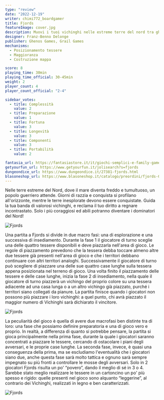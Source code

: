 ```yaml
---
type: "review"
date: "2022-12-19"
writer: chimi772_boardgamer
title: Fjords
featureImage: cover.jpg
description: Muovi i tuoi vichinghi nelle estreme terre del nord tra ghiacci, scogliere e montagne imperiose
designer: Franz-Benno Delonge
publisher: Ghenos Games, Grail Games
mechanisms:
  - Posizionamento tessere
  - Maggioranza
  - Costruzione mappa

score: 8
playing_time: 30min
playing_time_official: 30-45min
weight: 2
player_count: 4
player_count_official: "2-4"

sidebar_votes:
  - title: Complessità
    value: 2
  - title: Preparazione
    value: 1
  - title: Fortuna
    value: 3
  - title: Longevità
    value: 3
  - title: Componenti
    value: 3
  - title: Portabilità
    value: 2

fantasia_url: https://fantasiastore.it/it/giochi-semplici-e-family-games/15164-fjords.html
getyourfun_url: https://www.getyourfun.it/jolisearch?s=fjords
dungeondice_url: https://www.dungeondice.it/27381-fjords.html
blasoneshop_url: https://www.blasoneshop.it/catalogo/preordini/fjords-0-1414
---
```


<Setting>

Nelle terre estreme del Nord, dove il mare diventa freddo e tumultuoso, un popolo guerriero attende. Giorni di razzia e conquista si profilano all'orizzonte, mentre le terre inesplorate devono essere conquistate. Guida la tua banda di valorosi vichinghi, e reclama il tuo diritto a regnare incontrastato. Solo i più coraggiosi ed abili potranno diventare i dominatori del Nord!

</Setting>

<img src="./game1.jpg" alt="Fjords" />

<Rules>

Una partita a Fjords si divide in due macro fasi: una di esplorazione e una successiva di insediamento. Durante la fase 1 il giocatore di turno sceglie una delle quattro tessere disponibili e deve piazzarla nell'area di gioco. Le regole di piazzamento prevedono che la tessera debba toccare almeno altre due tessere già presenti nell'area di gioco e che i territori debbano continuare con altri territori analoghi. Successivamente il giocatore di turno può scegliere di piazzare una delle sue quattro case lunghe sulla tessera appena posizionata nel terreno di gioco. Una volta finito il piazzamento delle tessere e delle case lunghe, inizia la fase 2 di insediamento, nella quale il giocatore di turno piazzerà un vichingo del proprio colore su una tessera adiacente ad una casa lunga o a un altro vichingo già piazzato, purché i territori siano collegati da pianure. La partita finisce quando i giocatori non possono più piazzare i loro vichinghi: a quel punto, chi avrà piazzato il maggior numero di Vichinghi sarà dichiarato il vincitore.

</Rules>

<img src="./game2.jpg" alt="Fjords" />

<Feedback>

La peculiarità del gioco è quella di avere due macrofasi ben distinte tra di loro: una fase che possiamo definire preparatoria e una di gioco vero e proprio. In realtà, a differenza di quanto si potrebbe pensare, la partita si gioca principalmente nella prima fase, durante la quale i giocatori saranno concentrati a piazzare le tessere, cercando di ostacolare i piani degli avversari, e le proprie case lunghe. La seconda fase, invece, è quasi una conseguenza della prima, ma se escludiamo l'eventualità che i giocatori siano due, anche questa fase sarà molto tattica e ognuno sarà sempre impegnato su più fronti a controllare le mosse degli avversari.
Solo in 2 giocatori Fjords risulta un po' “povero”, dando il meglio di sé in 3 o 4.
Sarebbe stato meglio realizzare le tessere in un cartoncino un po' più spesso e rigido: quelle presenti nel gioco sono alquanto “leggerine”, al contrario dei Vichinghi, realizzati in legno e ben caratterizzati.

</Feedback>

<img src="./game3.jpg" alt="Fjords" />
